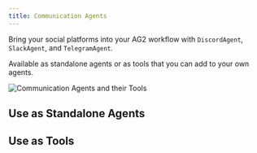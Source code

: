 ```yaml
---
title: Communication Agents
---
```


Bring your social platforms into your AG2 workflow with `DiscordAgent`, `SlackAgent`, and `TelegramAgent`.

Available as standalone agents or as tools that you can add to your own agents.

![Communication Agents and their Tools](./assets/commsagents_tools.gif)

## Use as Standalone Agents


## Use as Tools
